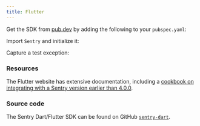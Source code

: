 ```yaml
---
title: Flutter
---
```


<PlatformContent includePath="getting-started-primer" />

Get the SDK from [pub.dev](https://pub.dev/packages/sentry_flutter) by adding the following to your `pubspec.yaml`:

<PlatformContent includePath="getting-started-install" />

Import `Sentry` and initialize it:

<PlatformContent includePath="getting-started-config" />

Capture a test exception:

<PlatformContent includePath="getting-started-verify" />

### Resources

The Flutter website has extensive documentation, including a
[cookbook on integrating with a Sentry version earlier than 4.0.0](https://flutter.dev/docs/cookbook/maintenance/error-reporting).

### Source code

The Sentry Dart/Flutter SDK can be found on GitHub [`sentry-dart`](https://github.com/getsentry/sentry-dart/).

<PageGrid nextSteps header="Next Steps" />

